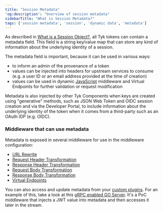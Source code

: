 ```yaml
---
title: "Session Metadata"
'og:description': "Overview of session metadata"
sidebarTitle: "What is Session Metadata?"
tags: ['session metadata', 'session', 'dynamic data', 'metadata']
---
```


As described in [What is a Session Object?](/5.6/getting-started/key-concepts/what-is-a-session-object), all Tyk tokens can contain a metadata field. This field is a string key/value map that can store any kind of information about the underlying identity of a session.

The metadata field is important, because it can be used in various ways:

- to inform an admin of the provenance of a token
- values can be injected into headers for upstream services to consume (e.g. a user ID or an email address provided at the time of creation)
- values can be used in dynamic [JavaScript](/5.6/plugins/supported-languages/javascript-middleware/middleware-scripting-guide#accessing-external-and-dynamic-data) middleware and Virtual Endpoints for further validation or request modification

Metadata is also injected by other Tyk Components when keys are created using "generative" methods, such as JSON Web Token and OIDC session creation and via the Developer Portal, to include information about the underlying identity of the token when it comes from a third-party such as an OAuth IDP (e.g. OIDC).

### Middleware that can use metadata

Metadata is exposed in several middleware for use in the middleware configuration:

- [URL Rewrite](/5.6/product-stack/tyk-gateway/middleware/url-rewrite-middleware#pattern)
- [Request Header Transformation](/5.6/transform-traffic/request-headers#injecting-dynamic-data-into-headers)
- [Response Header Transformation](/5.6/advanced-configuration/transform-traffic/response-headers#injecting-dynamic-data-into-headers)
- [Request Body Transformation](/5.6/transform-traffic/request-body#data-accessible-to-the-middleware)
- [Response Body Transformation](/5.6/advanced-configuration/transform-traffic/response-body#data-accessible-to-the-middleware)
- [Virtual Endpoints](/5.6/advanced-configuration/compose-apis/virtual-endpoints)

You can also access and update metadata from your [custom plugins](/5.6/plugins).  For an example of this, take a look at this [gRPC enabled GO Server](https://github.com/TykTechnologies/tyk-grpc-go-basicauth-jwt).  It's a PoC middleware that injects a JWT value into metadata and then accesses it later in the stream.
